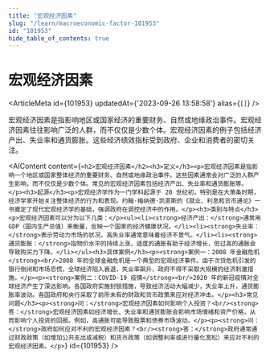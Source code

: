 ```yaml
---
title: "宏观经济因素"
slug: "/learn/macroeconomic-factor-101953"
id: "101953"
hide_table_of_contents: true
---
```



# 宏观经济因素

<ArticleMeta id={101953} updatedAt={'2023-09-26 13:58:58'} alias={`[]`} />
<div className='border-solid border-b border-t-0 my-4 border-[var(--ifm-color-gray-300)]' />

宏观经济因素是指影响地区或国家经济的重要财务、自然或地缘政治事件。宏观经济因素往往影响广泛的人群，而不仅仅是少数个体。宏观经济因素的例子包括经济产出、失业率和通货膨胀。这些经济绩效指标受到政府、企业和消费者的密切关注。

<AIContent content={`<h2>宏观经济因素</h2><h3>定义</h3><p>宏观经济因素是指影响一个地区或国家整体经济的重要财务、自然或地缘政治事件。这些因素通常会对广泛的人群产生影响，而不仅仅是少数个体。常见的宏观经济因素包括经济产出、失业率和通货膨胀等。</p><h3>起源</h3><p>宏观经济学作为一门学科起源于 20 世纪初，特别是在大萧条时期，经济学家开始关注整体经济的行为和表现。约翰·梅纳德·凯恩斯的《就业、利息和货币通论》一书奠定了现代宏观经济学的基础，强调政府在调控经济中的作用。</p><h3>类别与特点</h3><p>宏观经济因素可以分为以下几类：</p><ul><li><strong>经济产出：</strong>通常用 GDP（国内生产总值）来衡量，反映一个国家的经济健康状况。</li><li><strong>失业率：</strong>表示劳动力市场的状况，高失业率通常意味着经济不景气。</li><li><strong>通货膨胀：</strong>指物价水平的持续上涨，适度的通胀有助于经济增长，但过高的通胀会导致购买力下降。</li></ul><h3>具体案例</h3><p><strong>案例一：2008 年金融危机</strong><br/>2008 年的全球金融危机是一个典型的宏观经济事件。由于次贷危机引发的银行倒闭和市场恐慌，全球经济陷入衰退，失业率飙升，政府不得不采取大规模的经济刺激措施。</p><p><strong>案例二：COVID-19 疫情</strong><br/>2020 年的新冠疫情对全球经济产生了深远影响。各国政府实施封锁措施，导致经济活动大幅减少，失业率上升，通货膨胀率波动。各国政府和央行采取了前所未有的财政和货币政策来应对经济冲击。</p><h3>常见问题</h3><p><strong>问：</strong>宏观经济因素如何影响个人投资？<br/><strong>答：</strong>宏观经济因素如经济增长、失业率和通货膨胀会影响市场情绪和资产价格，从而影响个人投资的回报。例如，高通胀可能导致股票和债券市场波动。</p><p><strong>问：</strong>政府如何应对不利的宏观经济因素？<br/><strong>答：</strong>政府通常通过财政政策（如增加公共支出或减税）和货币政策（如调整利率或进行量化宽松）来应对不利的宏观经济因素。</p>`} id={101953} />
